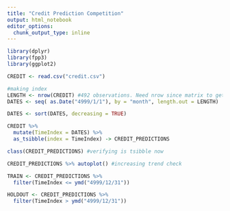 ```yaml
---
title: "Credit Prediction Competition"
output: html_notebook
editor_options: 
  chunk_output_type: inline
---
```


```r
library(dplyr)
library(fpp3)
library(ggplot2)
```

```r
CREDIT <- read.csv("credit.csv")

#making index
LENGTH <- nrow(CREDIT) #492 observations. Need nrow since matrix to get 492 
DATES <- seq( as.Date("4999/1/1"), by = "month", length.out = LENGTH) 

DATES <- sort(DATES, decreasing = TRUE)

CREDIT %>% 
  mutate(TimeIndex = DATES) %>% 
  as_tsibble(index = TimeIndex) -> CREDIT_PREDICTIONS

class(CREDIT_PREDICTIONS) #verifying is tsibble now

CREDIT_PREDICTIONS %>% autoplot() #increasing trend check
```

```r
TRAIN <- CREDIT_PREDICTIONS %>% 
  filter(TimeIndex <= ymd("4999/12/31"))

HOLDOUT <- CREDIT_PREDICTIONS %>% 
  filter(TimeIndex > ymd("4999/12/31"))
```



